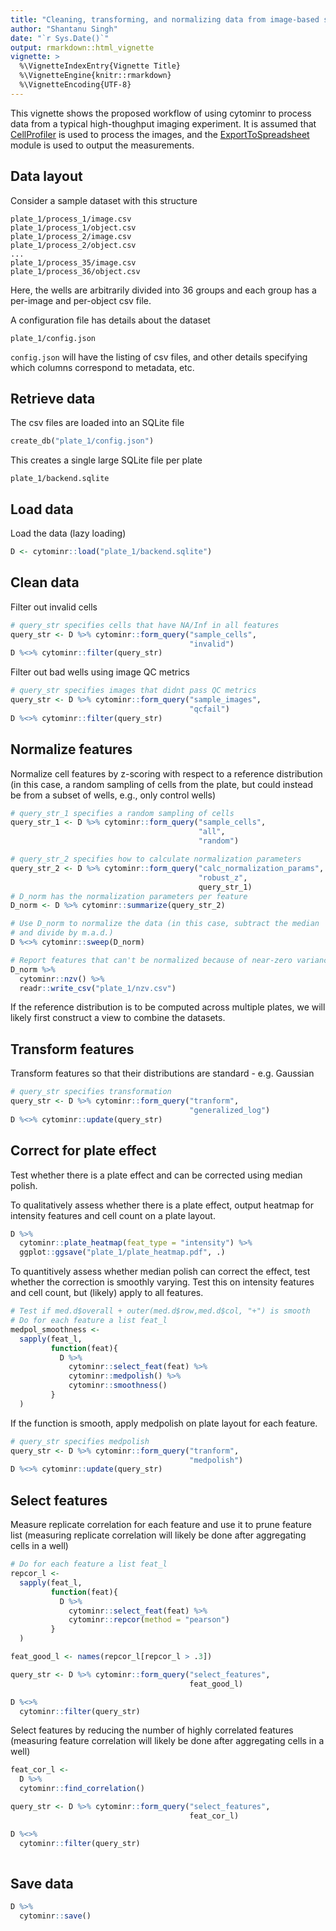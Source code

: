 ```yaml
---
title: "Cleaning, transforming, and normalizing data from image-based screens"
author: "Shantanu Singh"
date: "`r Sys.Date()`"
output: rmarkdown::html_vignette
vignette: >
  %\VignetteIndexEntry{Vignette Title}
  %\VignetteEngine{knitr::rmarkdown}
  %\VignetteEncoding{UTF-8}
---
```


This vignette shows the proposed workflow of using cytominr to process 
data from a typical high-thoughput imaging experiment. It is assumed that 
[CellProfiler](http://cellprofiler.org) is used to process the images, and 
the [ExportToSpreadsheet](http://cellprofiler.org/CPmanual/ExportToSpreadsheet.html) 
module is used to output the measurements. 

## Data layout

Consider a sample dataset with this structure

```text
plate_1/process_1/image.csv
plate_1/process_1/object.csv
plate_1/process_2/image.csv
plate_1/process_2/object.csv
...
plate_1/process_35/image.csv
plate_1/process_36/object.csv
```

Here, the wells are arbitrarily divided into 36 groups and each group has a 
per-image and per-object csv file.

A configuration file has details about the dataset

```text
plate_1/config.json
```

```config.json``` will have the listing of csv files, and other details
specifying which columns correspond to metadata, etc.


## Retrieve data 

The csv files are loaded into an SQLite file

```python
create_db("plate_1/config.json")
```

This creates a single large SQLite file per plate 

```text
plate_1/backend.sqlite
```

## Load data

Load the data (lazy loading) 

```r
D <- cytominr::load("plate_1/backend.sqlite")
```

## Clean data

Filter out invalid cells 

```r
# query_str specifies cells that have NA/Inf in all features
query_str <- D %>% cytominr::form_query("sample_cells",
                                        "invalid")
D %<>% cytominr::filter(query_str)
```

Filter out bad wells using image QC metrics

```r
# query_str specifies images that didnt pass QC metrics
query_str <- D %>% cytominr::form_query("sample_images",
                                        "qcfail")
D %<>% cytominr::filter(query_str)
```

## Normalize features 

Normalize cell features by z-scoring with respect to a reference
distribution (in this case, a random sampling of cells from the plate,
but could instead be from a subset of wells, e.g., only control wells)

```r
# query_str_1 specifies a random sampling of cells 
query_str_1 <- D %>% cytominr::form_query("sample_cells", 
                                          "all",
                                          "random")

# query_str_2 specifies how to calculate normalization parameters
query_str_2 <- D %>% cytominr::form_query("calc_normalization_params", 
                                          "robust_z",
                                          query_str_1)
# D_norm has the normalization parameters per feature
D_norm <- D %>% cytominr::summarize(query_str_2)

# Use D_norm to normalize the data (in this case, subtract the median
# and divide by m.a.d.)
D %<>% cytominr::sweep(D_norm)

# Report features that can't be normalized because of near-zero variance
D_norm %>% 
  cytominr::nzv() %>%
  readr::write_csv("plate_1/nzv.csv")
```

If the reference distribution is to be computed across multiple
plates, we will likely first construct a view to combine the datasets.

## Transform features

Transform features so that their distributions are standard - e.g. Gaussian

```r
# query_str specifies transformation
query_str <- D %>% cytominr::form_query("tranform", 
                                        "generalized_log")
D %<>% cytominr::update(query_str)
```

## Correct for plate effect 

Test whether there is a plate effect and can be corrected using median polish.

To qualitatively assess whether there is a plate effect, output heatmap for intensity
features and cell count on a plate layout. 

```r

D %>%
  cytominr::plate_heatmap(feat_type = "intensity") %>%
  ggplot::ggsave("plate_1/plate_heatmap.pdf", .)

```

To quantitively assess whether median polish can correct the effect, test whether the 
correction is smoothly varying. Test this on intensity features and cell count, but 
(likely) apply to all features.

```r

# Test if med.d$overall + outer(med.d$row,med.d$col, "+") is smooth
# Do for each feature a list feat_l
medpol_smoothness <- 
  sapply(feat_l, 
         function(feat){
           D %>%
             cytominr::select_feat(feat) %>%
             cytominr::medpolish() %>%
             cytominr::smoothness() 
         }
  )
```

If the function is smooth, apply medpolish on plate layout for each feature.

```r

# query_str specifies medpolish
query_str <- D %>% cytominr::form_query("tranform", 
                                        "medpolish")
D %<>% cytominr::update(query_str)

```

## Select features

Measure replicate correlation for each feature and use it to prune feature list
(measuring replicate correlation will likely be done after aggregating cells in a well)

```r
# Do for each feature a list feat_l
repcor_l <- 
  sapply(feat_l, 
         function(feat){
           D %>%
             cytominr::select_feat(feat) %>%
             cytominr::repcor(method = "pearson")
         }
  )

feat_good_l <- names(repcor_l[repcor_l > .3])

query_str <- D %>% cytominr::form_query("select_features", 
                                        feat_good_l)

D %<>% 
  cytominr::filter(query_str)

```


Select features by reducing the number of highly correlated features
(measuring feature correlation will likely be done after aggregating cells in a well)

```r

feat_cor_l <- 
  D %>% 
  cytominr::find_correlation() 

query_str <- D %>% cytominr::form_query("select_features", 
                                        feat_cor_l)

D %<>% 
  cytominr::filter(query_str)
  
```


## Save data

```r
D %>%
  cytominr::save()
```

